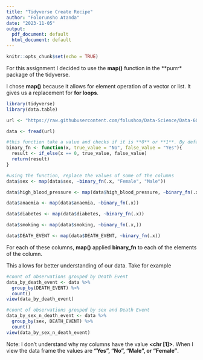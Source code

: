 ---
title: "Tidyverse Create Recipe"
author: "Folorunsho Atanda"
date: "2023-11-05"
output:
  pdf_document: default
  html_document: default
---

```{r setup, include=FALSE}
knitr::opts_chunk$set(echo = TRUE)
```

For this assignment I decided to use the **map()** function in the **purrr* package of the tidyverse.

I chose **map()** because it allows for element operation of a vector or list. It gives us a replacement for **for loops**.

```{r load library}
library(tidyverse)
library(data.table)
```

```{r load data}
url <- "https://raw.githubusercontent.com/folushoa/Data-Science/Data-607/Tidyverse/heart_failure_clinical_records_dataset.csv"

data <- fread(url)
```

```{r function used}
#this function take a value and checks if it is **0** or **1**. By default if the value is **0** it returns "NO". If not it will return "yes"
binary_fn <- function(x, true_value = "No", false_value = "Yes"){
  result <- if_else(x == 0, true_value, false_value)
  return(result)
}
```

```{r data replacement}
#using the function, replace the values of some of the columns
data$sex <- map(data$sex, ~binary_fn(.x, "Female", "Male"))

data$high_blood_pressure <- map(data$high_blood_pressure, ~binary_fn(.x))

data$anaemia <- map(data$anaemia, ~binary_fn(.x))

data$diabetes <- map(data$diabetes, ~binary_fn(.x))

data$smoking <- map(data$smoking, ~binary_fn(.x,))

data$DEATH_EVENT <- map(data$DEATH_EVENT, ~binary_fn(.x))
```

For each of these columns, **map()** applied **binary_fn** to each of the elements of the column.

This allows for better understanding of our data. Take for example

```{r example}
#count of observations grouped by Death Event
data_by_death_event <- data %>% 
  group_by(DEATH_EVENT) %>% 
  count()
view(data_by_death_event)

#count of observations grouped by sex and Death Event
data_by_sex_n_death_event <- data %>% 
  group_by(sex, DEATH_EVENT) %>% 
  count()
view(data_by_sex_n_death_event)
```
Note: I don't understand why my columns have the value **<chr [1]>**. When I view the data frame the values are **"Yes", "No", "Male", or "Female"**.
